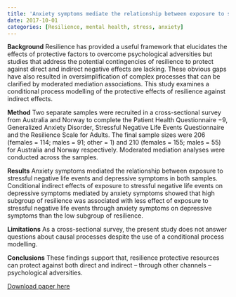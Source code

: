 ```yaml
---
title: 'Anxiety symptoms mediate the relationship between exposure to stressful negative life events and depressive symptoms: A conditional process modelling of the protective effects of resilience'
date: 2017-10-01
categories: [Resilience, mental health, stress, anxiety]
---
```

**Background**
Resilience has provided a useful framework that elucidates the effects of protective factors to overcome psychological adversities but studies that address the potential contingencies of resilience to protect against direct and indirect negative effects are lacking. These obvious gaps have also resulted in oversimplification of complex processes that can be clarified by moderated mediation associations. This study examines a conditional process modelling of the protective effects of resilience against indirect effects.

**Method**
Two separate samples were recruited in a cross-sectional survey from Australia and Norway to complete the Patient Health Questionnaire −9, Generalized Anxiety Disorder, Stressful Negative Life Events Questionnaire and the Resilience Scale for Adults. The final sample sizes were 206 (females = 114; males = 91; other = 1) and 210 (females = 155; males = 55) for Australia and Norway respectively. Moderated mediation analyses were conducted across the samples.

**Results**
Anxiety symptoms mediated the relationship between exposure to stressful negative life events and depressive symptoms in both samples. Conditional indirect effects of exposure to stressful negative life events on depressive symptoms mediated by anxiety symptoms showed that high subgroup of resilience was associated with less effect of exposure to stressful negative life events through anxiety symptoms on depressive symptoms than the low subgroup of resilience.

**Limitations**
As a cross-sectional survey, the present study does not answer questions about causal processes despite the use of a conditional process modelling.

**Conclusions**
These findings support that, resilience protective resources can protect against both direct and indirect – through other channels – psychological adversities.

[Download paper here](http://frederickanyan.github.io/files/publications/anxiety_symptoms_mediate.pdf)
